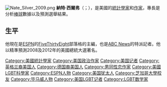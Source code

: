 {{BLP unsourced|time=2014-06-06T21:10:08+00:00}}
[[File:Nate_Silver_2009.png|thumb]]
'''納特·西爾弗'''（{{lang-en|'''Nate Silver'''}}；{{bd|1978年|1月13日}}），是美國的[[統計學家|統計學家]]和[[作家|作家]]，專長是分析[[棒球|棒球]]數據以及預測選舉結果。

==生平==
他現在是[[ESPN|ESPN]]的[[FiveThirtyEight|FiveThirtyEight]]部落格的主編，也是[[ABC_News|ABC News]]的特派記者。他以精準預測2008及2012年的美國總統大選著名。

{{美國人物小作品}}
{{Authority control}}

{{DEFAULTSORT:Silver, Nate}}
[[Category:美國統計學家|Category:美國統計學家]]
[[Category:美国政治作家|Category:美国政治作家]]
[[Category:美国记者|Category:美国记者]]
[[Category:英格兰裔美国人|Category:英格兰裔美国人]]
[[Category:德国裔美国人|Category:德国裔美国人]]
[[Category:男同性恋作家|Category:男同性恋作家]]
[[Category:美國LGBT科學家|Category:美國LGBT科學家]]
[[Category:ESPN人物|Category:ESPN人物]]
[[Category:美国犹太人|Category:美国犹太人]]
[[Category:芝加哥大學校友|Category:芝加哥大學校友]]
[[Category:毕马威人物|Category:毕马威人物]]
[[Category:美国LGBT记者|Category:美国LGBT记者]]
[[Category:LGBT数学家|Category:LGBT数学家]]